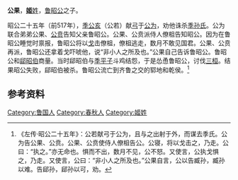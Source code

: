 {{Infobox 先秦人物
|image       = 
|姓= [[姬姓|姬]]
|name        = 
|shi        = 
|zi          = 
|hao         = 
|job         = 
|nickname    = 
|nickzi      = 
|posthumous  = 
|国家= [[鲁国|鲁国]]
|名称= 公果
|hometown    = 
|birth       = 
|death       = 
|honor       = 
|honor2      = 
|spouse       = 
|父= 鲁昭公}}
'''公果'''，[[姬姓|'''姬'''姓]]，[[鲁昭公|鲁昭公]]之子。

昭公二十五年（前517年），[[季公亥|季公亥]]（公若）献[[弓|弓]]于[[公为|公为]]，劝他诛杀[[季孙氏|季孙氏]]。公为联合弟弟公果、[[公贲|公贲]]告知父亲鲁昭公。公果、公贲派侍人僚柤告知昭公。因为在鲁昭公睡觉时禀报，鲁昭公将以[[戈|戈]]击僚柤，僚柤逃走，数月不敢见国君。公果、公贲再派，鲁昭公还拿着戈吓唬他，说“非小人之所及也。”公果自己告诉鲁昭公。鲁昭公和[[郈昭伯|郈昭伯]]商量。当时郈昭伯与[[季平子|季平子]]斗鸡结怨，于是怂恿鲁昭公，讨伐[[三桓|三桓]]。结果昭公失败，郈昭伯被杀。鲁昭公流亡到齐鲁之交的郓地和乾侯。<ref>《左传·昭公二十五年》：公若献弓于公为，且与之出射于外，而谋去季氏。公为告公果、公贲。公果、公贲使侍人僚柤告公。公寝，将以戈击之，乃走。公曰：“执之。”亦无命也。惧而不出，数月不见，公不怒。又使言，公执戈惧之，乃走。又使言，公曰：“非小人之所及也。”公果自言，公以告臧孙，臧孙以难。告郈孙，郈孙以可，劝。</ref>

==参考资料==
{{reflist}}
[[Category:鲁国人|Category:鲁国人]]
[[Category:春秋人|Category:春秋人]]
[[Category:姬姓|Category:姬姓]]